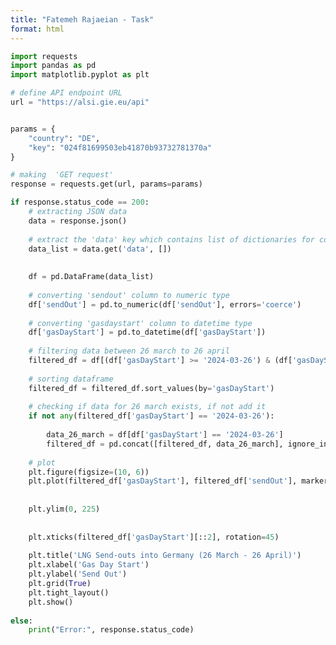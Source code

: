 ```yaml
---
title: "Fatemeh Rajaeian - Task"
format: html
---
```


```python
import requests
import pandas as pd
import matplotlib.pyplot as plt

# define API endpoint URL
url = "https://alsi.gie.eu/api"


params = {
    "country": "DE",
    "key": "024f81699503eb41870b93732781370a"
}

# making  'GET request'
response = requests.get(url, params=params)

if response.status_code == 200:
    # extracting JSON data
    data = response.json()
    
    # extract the 'data' key which contains list of dictionaries for converting list of dictionaries into the dataframe
    data_list = data.get('data', [])
    
     
    df = pd.DataFrame(data_list)
    
    # converting 'sendout' column to numeric type
    df['sendOut'] = pd.to_numeric(df['sendOut'], errors='coerce')
    
    # converting 'gasdaystart' column to datetime type
    df['gasDayStart'] = pd.to_datetime(df['gasDayStart'])
    
    # filtering data between 26 march to 26 april
    filtered_df = df[(df['gasDayStart'] >= '2024-03-26') & (df['gasDayStart'] <= '2024-04-26')]
    
    # sorting dataframe
    filtered_df = filtered_df.sort_values(by='gasDayStart')
    
    # checking if data for 26 march exists, if not add it
    if not any(filtered_df['gasDayStart'] == '2024-03-26'):
        
        data_26_march = df[df['gasDayStart'] == '2024-03-26']
        filtered_df = pd.concat([filtered_df, data_26_march], ignore_index=True)
    
    # plot
    plt.figure(figsize=(10, 6))
    plt.plot(filtered_df['gasDayStart'], filtered_df['sendOut'], marker='o', linestyle='-')
    
    
    plt.ylim(0, 225)
    
    
    plt.xticks(filtered_df['gasDayStart'][::2], rotation=45)
    
    plt.title('LNG Send-outs into Germany (26 March - 26 April)')
    plt.xlabel('Gas Day Start')
    plt.ylabel('Send Out')
    plt.grid(True)
    plt.tight_layout()
    plt.show()
    
else:
    print("Error:", response.status_code)


```

